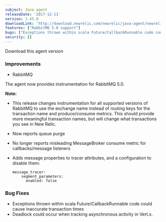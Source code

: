 ```yaml
---
subject: Java agent
releaseDate: '2017-12-11'
version: 3.45.0
downloadLink: 'http://download.newrelic.com/newrelic/java-agent/newrelic-agent/3.45.0'
features: ["RabbitMQ 5.0 support"]
bugs: ["Exceptions thrown within scala Future/CallbackRunnable code could cause inaccurate transaction times", "Deadlock could occur when tracking asynchronous activity in Vert.x"]
security: []
---
```

<ButtonGroup>
  <ButtonLink
    role="button"
    to="https://download.newrelic.com/newrelic/java-agent/newrelic-agent/3.45.0/"
    variant="primary"
  >
    Download this agent version
  </ButtonLink>
</ButtonGroup>

### Improvements

* RabbitMQ

The agent now provides instrumentation for RabbitMQ 5.0.

**Note:**

* This release changes instrumentation for all supported versions of RabbitMQ to use the exchange name instead of routing keys for the transaction name and produce/consume metrics. This should provide more meaningful transaction names, but will change what transactions you see in New Relic.
* Now reports queue purge
* No longer reports misleading MessageBroker consume metric for callbacks/message listeners
* Adds message properties to tracer attributes, and a configuration to disable them:

  ```
  message_tracer:
      segment_parameters:
        enabled: false
  ```

### Bug Fixes

* Exceptions thrown within scala Future/CallbackRunnable code could cause inaccurate transaction times
* Deadlock could occur when tracking asynchronous activity in Vert.x.
